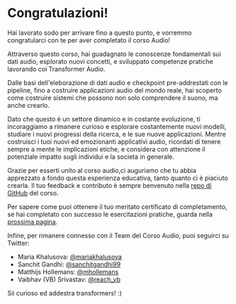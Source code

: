 # Congratulazioni!

Hai lavorato sodo per arrivare fino a questo punto, e vorremmo congratularci con te per aver completato il corso Audio!

Attraverso questo corso, hai guadagnato le conoscenze fondamentali sui dati audio, esplorato nuovi concetti, e sviluppato
competenze pratiche lavorando coi Transformer Audio.

Dalle basi dell'eleborazione di dati audio e checkpoint pre-addrestati con le pipeline, fino a costruire 
applicazioni audio del mondo reale, hai scoperto come costruire sistemi che possono non solo comprendere
il suono, ma anche crearlo. 

Dato che questo è un settore dinamico e in costante evoluzione, ti incoraggiamo a rimanere curioso e esplorare costantemente nuovi modelli, 
studiare i nuovi progressi della ricerca, e le sue nuove applicazioni. Mentre costruisci i tuoi nuovi ed emozionanti applicativi audio, 
ricordati di tenere sempre a mente le implicazioni etiche, e considera con attenzione il potenziale impatto sugli individui e la societa in generale.

Grazie per esserti unito al corso audio,ci auguriamo che tu abbia apprezzato a fondo questa esperienza educativa, tanto quanto
ci è piaciuto crearla. Il tuo feedback e contributo è sempre benvenuto
nella [repo di GitHub](https://github.com/huggingface/audio-transformers-course) del corso.  

Per sapere come puoi ottenere il tuo meritato certificato di completamento, se hai completato con successo le esercitazioni pratiche,
guarda nella [prossima pagina](certification).

Infine, per rimanere connesso con il Team del Corso Audio, puoi seguirci su Twitter:

* Maria Khalusova: [@mariakhalusova](https://twitter.com/mariaKhalusova)
* Sanchit Gandhi: [@sanchitgandhi99](https://twitter.com/sanchitgandhi99)
* Matthijs Hollemans: [@mhollemans](https://twitter.com/mhollemans)
* Vaibhav (VB) Srivastav: [@reach_vb](https://twitter.com/reach_vb)

Sii curioso ed addestra transformers! :)
